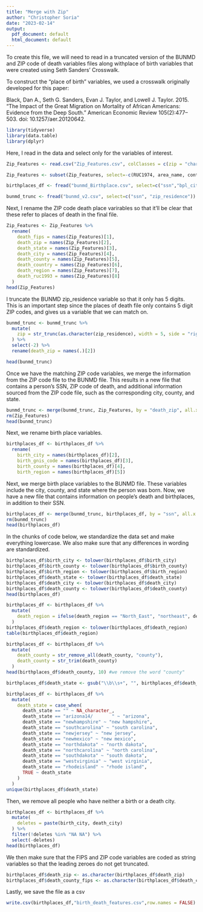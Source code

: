```yaml
---
title: "Merge with Zip"
author: "Christopher Soria"
date: "2023-02-14"
output:
  pdf_document: default
  html_document: default
---
```


To create this file, we will need to read in a truncated version of the BUNMD and ZIP code of death variables files along withplace of birth variables that were created using Seth Sanders' Crosswalk.

To construct the “place of birth” variables, we used a crosswalk originally developed for this paper: 

Black, Dan A., Seth G. Sanders, Evan J. Taylor, and Lowell J. Taylor. 2015. “The Impact of the Great Migration on Mortality of African Americans: Evidence from the Deep South.” American Economic Review 105(2):477–503. doi: 10.1257/aer.20120642.

```r
library(tidyverse)
library(data.table)
library(dplyr)
```

Here, I read in the data and select only for the variables of interest.
```r
Zip_Features <- read.csv("Zip_Features.csv", colClasses = c(zip = "character",FIPS = "character")) 

Zip_Features <- subset(Zip_Features, select=-c(RUC1974, area_name, conterminous, acceptable_cities,district_name,RUC1983,timezone,area_codes,OASDI_benefits_2005,OASDI_total_2005,type,elevation,state,delv_address,OASDI_average_2005,OASDI_disabled_2005,OASDI_benefits_2005,OASDI_retired_2005,geocode))

birthplaces_df <- fread("bunmd_Birthplace.csv", select=c("ssn","bpl_city","feature_id","county_name","Region"))

bunmd_trunc <- fread("bunmd_v2.csv", select=c("ssn", "zip_residence"))
```
Next, I rename the ZIP code death place varirables so that it'll be clear that these refer to places of death in the final file.
```r
Zip_Features <- Zip_Features %>% 
  rename(
    death_fips = names(Zip_Features)[1],
    death_zip = names(Zip_Features)[2],
    death_state = names(Zip_Features)[3],
    death_city = names(Zip_Features)[4],
    death_county = names(Zip_Features)[5],
    death_country = names(Zip_Features)[6],
    death_region = names(Zip_Features)[7],
    death_ruc1993 = names(Zip_Features)[8]
  )
head(Zip_Features)
```
I truncate the BUNMD zip_residence variable so that it only has 5 digits. This is an important step since the places of death file only contains 5 digit ZIP codes, and gives us a variable that we can match on. 
```r
bunmd_trunc <- bunmd_trunc %>% 
  mutate(
    zip = str_trunc(as.character(zip_residence), width = 5, side = "right", ellipsis = "")
  ) %>% 
  select(-2) %>% 
  rename(death_zip = names(.)[2])

head(bunmd_trunc)
```
Once we have the matching ZIP code variables, we merge the information from the ZIP code file to the BUNMD file. This results in a new file that contains a person's SSN, ZIP code of death, and additional information sourced from the ZIP code file, such as the corresponding city, county, and state.
```r
bunmd_trunc <- merge(bunmd_trunc, Zip_Features, by = "death_zip", all.x = TRUE,sort = FALSE)
rm(Zip_Features)
head(bunmd_trunc)
```
Next, we rename birth place variables.
```r
birthplaces_df <- birthplaces_df %>% 
  rename(
    birth_city = names(birthplaces_df)[2],
    birth_gnis_code = names(birthplaces_df)[3],
    birth_county = names(birthplaces_df)[4],
    birth_region = names(birthplaces_df)[5])
```
Next, we merge birth place variables to the BUNMD file. These variables include the city, county, and state where the person was born. Now, we have a new file that contains information on people's death and birthplaces, in addition to their SSN.
```r
birthplaces_df <- merge(bunmd_trunc, birthplaces_df, by = "ssn", all.x = TRUE,sort = FALSE)
rm(bunmd_trunc)
head(birthplaces_df)
```
In the chunks of code below, we standardize the data set and make everything lowercase. We also make sure that any differences in wording are standardized. 
```r
birthplaces_df$birth_city <- tolower(birthplaces_df$birth_city)
birthplaces_df$birth_county <- tolower(birthplaces_df$birth_county)
birthplaces_df$birth_region <- tolower(birthplaces_df$birth_region)
birthplaces_df$death_state <- tolower(birthplaces_df$death_state)
birthplaces_df$death_city <- tolower(birthplaces_df$death_city)
birthplaces_df$death_county <- tolower(birthplaces_df$death_county)
head(birthplaces_df)
```
```r
birthplaces_df <- birthplaces_df %>% 
  mutate(
    death_region = ifelse(death_region == "North_East", "northeast", death_region)
  )
birthplaces_df$death_region <- tolower(birthplaces_df$death_region)
table(birthplaces_df$death_region)
```
```r
birthplaces_df <- birthplaces_df %>% 
  mutate(
    death_county = str_remove_all(death_county, "county"),
    death_county = str_trim(death_county)
  )
head(birthplaces_df$death_county, 10) #we remove the word "county" 
```
```r
birthplaces_df$death_state <- gsub("\\b\\s+", "", birthplaces_df$death_state)

birthplaces_df <- birthplaces_df %>% 
  mutate(
    death_state = case_when(
      death_state == "" ~ NA_character_,
      death_state == "arizona14/       " ~ "arizona",
      death_state == "newhampshire" ~ "new hampshire",
      death_state == "southcarolina" ~ "south carolina",
      death_state == "newjersey" ~ "new jersey",
      death_state == "newmexico" ~ "new mexico",
      death_state == "northdakota" ~ "north dakota",
      death_state == "northcarolina" ~ "north carolina",
      death_state == "southdakota" ~ "south dakota",
      death_state == "westvirginia" ~ "west virginia",
      death_state == "rhodeisland" ~ "rhode island",
      TRUE ~ death_state
    )
  )
unique(birthplaces_df$death_state)
```
Then, we remove all people who have neither a birth or a death city. 
```r
birthplaces_df <- birthplaces_df %>% 
  mutate(
    deletes = paste(birth_city, death_city)
  ) %>% 
  filter(!deletes %in% "NA NA") %>% 
  select(-deletes)
head(birthplaces_df)
```
We then make sure that the FIPS and ZIP code variables are coded as string variables so that the leading zeroes do not get truncated.  
```r
birthplaces_df$death_zip <- as.character(birthplaces_df$death_zip)
birthplaces_df$death_county_fips <- as.character(birthplaces_df$death_county_fips)
```
Lastly, we save the file as a csv
```r
write.csv(birthplaces_df,"birth_death_features.csv",row.names = FALSE)
```


